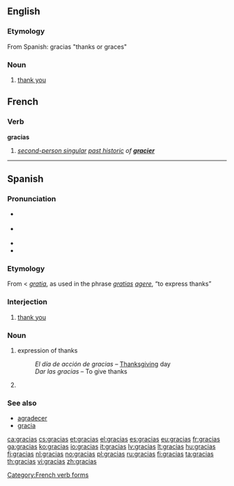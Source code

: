 {{also|Gracias}}

==English==

===Etymology===
From Spanish: gracias "thanks or graces"

===Noun===
{{en-noun|-}}

# [[thank you]]

==French==

===Verb===
'''gracias'''

# ''[[second-person singular]] [[past historic]] of '''[[gracier]]'''''

[[Category:French verb forms]]

----

==Spanish==

===Pronunciation===
* {{IPA|/ˈɡrasjas/|lang=es}} {{a|Latin America}}
* {{IPA|/ˈɡraθjas̺/|lang=es}} {{a|Spain}}
* {{audio|Spanish gracias.ogg|audio}}
* {{audio|Gracias.ogg|audio}}

===Etymology===
From {{term|gracia|lang=es}} < ''[[gratia]]'', as used in the phrase ''[[gratia]]s [[agere]]'', “to express thanks”

===Interjection===
{{head|es|interjection}}

# [[thank you]]

===Noun===
{{head|es|noun|g=f|g2=p|cat2=noun forms}}

# expression of thanks
#: ''El día de acción de gracias'' &ndash; [[Thanksgiving]] day
#: ''Dar las gracias'' &ndash; To give thanks
# {{plural of|gracia|lang=es|nocat=1}}

===See also===
* [[agradecer]]
* [[gracia]]

[[ca:gracias]]
[[cs:gracias]]
[[et:gracias]]
[[el:gracias]]
[[es:gracias]]
[[eu:gracias]]
[[fr:gracias]]
[[ga:gracias]]
[[ko:gracias]]
[[io:gracias]]
[[it:gracias]]
[[lv:gracias]]
[[lt:gracias]]
[[hu:gracias]]
[[fj:gracias]]
[[nl:gracias]]
[[no:gracias]]
[[pl:gracias]]
[[ru:gracias]]
[[fi:gracias]]
[[ta:gracias]]
[[th:gracias]]
[[vi:gracias]]
[[zh:gracias]]